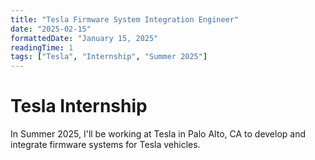 ```yaml
---
title: "Tesla Firmware System Integration Engineer"
date: "2025-02-15"
formattedDate: "January 15, 2025"
readingTime: 1
tags: ["Tesla", "Internship", "Summer 2025"]
---
```




<ImageCaption src={tesla_logo} alt="Tesla Logo" className="w-3/4 mx-auto" />

# Tesla Internship

In Summer 2025, I'll be working at Tesla in Palo Alto, CA to develop and integrate firmware systems for Tesla vehicles.
